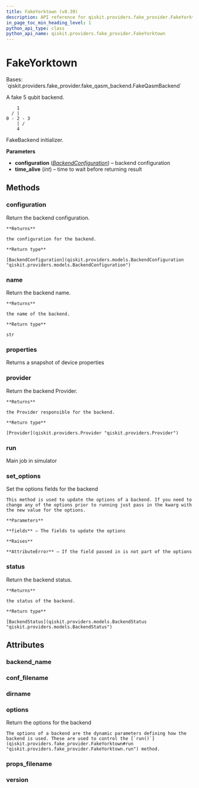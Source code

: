 ```yaml
---
title: FakeYorktown (v0.39)
description: API reference for qiskit.providers.fake_provider.FakeYorktown in qiskit v0.39
in_page_toc_min_heading_level: 1
python_api_type: class
python_api_name: qiskit.providers.fake_provider.FakeYorktown
---
```


# FakeYorktown

<Class id="qiskit.providers.fake_provider.FakeYorktown" isDedicatedPage={true} github="https://github.com/qiskit/qiskit/tree/stable/0.22/qiskit/providers/fake_provider/backends/yorktown/fake_yorktown.py" signature="FakeYorktown" modifiers="class">
  Bases: `qiskit.providers.fake_provider.fake_qasm_backend.FakeQasmBackend`

  A fake 5 qubit backend.

  ```text
      1
    / |
  0 - 2 - 3
      | /
      4
  ```

  FakeBackend initializer.

  **Parameters**

  *   **configuration** ([*BackendConfiguration*](qiskit.providers.models.BackendConfiguration "qiskit.providers.models.BackendConfiguration")) – backend configuration
  *   **time\_alive** (*int*) – time to wait before returning result

  ## Methods

  <span id="qiskit-providers-fake-provider-fakeyorktown-configuration" />

  ### configuration

  <Function id="qiskit.providers.fake_provider.FakeYorktown.configuration" signature="FakeYorktown.configuration()">
    Return the backend configuration.

    **Returns**

    the configuration for the backend.

    **Return type**

    [BackendConfiguration](qiskit.providers.models.BackendConfiguration "qiskit.providers.models.BackendConfiguration")
  </Function>

  <span id="qiskit-providers-fake-provider-fakeyorktown-name" />

  ### name

  <Function id="qiskit.providers.fake_provider.FakeYorktown.name" signature="FakeYorktown.name()">
    Return the backend name.

    **Returns**

    the name of the backend.

    **Return type**

    str
  </Function>

  <span id="qiskit-providers-fake-provider-fakeyorktown-properties" />

  ### properties

  <Function id="qiskit.providers.fake_provider.FakeYorktown.properties" signature="FakeYorktown.properties()">
    Returns a snapshot of device properties
  </Function>

  <span id="qiskit-providers-fake-provider-fakeyorktown-provider" />

  ### provider

  <Function id="qiskit.providers.fake_provider.FakeYorktown.provider" signature="FakeYorktown.provider()">
    Return the backend Provider.

    **Returns**

    the Provider responsible for the backend.

    **Return type**

    [Provider](qiskit.providers.Provider "qiskit.providers.Provider")
  </Function>

  <span id="qiskit-providers-fake-provider-fakeyorktown-run" />

  ### run

  <Function id="qiskit.providers.fake_provider.FakeYorktown.run" signature="FakeYorktown.run(run_input, **kwargs)">
    Main job in simulator
  </Function>

  <span id="qiskit-providers-fake-provider-fakeyorktown-set-options" />

  ### set\_options

  <Function id="qiskit.providers.fake_provider.FakeYorktown.set_options" signature="FakeYorktown.set_options(**fields)">
    Set the options fields for the backend

    This method is used to update the options of a backend. If you need to change any of the options prior to running just pass in the kwarg with the new value for the options.

    **Parameters**

    **fields** – The fields to update the options

    **Raises**

    **AttributeError** – If the field passed in is not part of the options
  </Function>

  <span id="qiskit-providers-fake-provider-fakeyorktown-status" />

  ### status

  <Function id="qiskit.providers.fake_provider.FakeYorktown.status" signature="FakeYorktown.status()">
    Return the backend status.

    **Returns**

    the status of the backend.

    **Return type**

    [BackendStatus](qiskit.providers.models.BackendStatus "qiskit.providers.models.BackendStatus")
  </Function>

  ## Attributes

  ### backend\_name

  <Attribute id="qiskit.providers.fake_provider.FakeYorktown.backend_name" attributeValue="'fake_yorktown'" />

  ### conf\_filename

  <Attribute id="qiskit.providers.fake_provider.FakeYorktown.conf_filename" attributeValue="'conf_yorktown.json'" />

  ### dirname

  <Attribute id="qiskit.providers.fake_provider.FakeYorktown.dirname" attributeValue="'/home/runner/work/qiskit/qiskit/.tox/docs/lib/python3.8/site-packages/qiskit/providers/fake_provider/backends/yorktown'" />

  ### options

  <Attribute id="qiskit.providers.fake_provider.FakeYorktown.options">
    Return the options for the backend

    The options of a backend are the dynamic parameters defining how the backend is used. These are used to control the [`run()`](qiskit.providers.fake_provider.FakeYorktown#run "qiskit.providers.fake_provider.FakeYorktown.run") method.
  </Attribute>

  ### props\_filename

  <Attribute id="qiskit.providers.fake_provider.FakeYorktown.props_filename" attributeValue="'props_yorktown.json'" />

  ### version

  <Attribute id="qiskit.providers.fake_provider.FakeYorktown.version" attributeValue="1" />
</Class>

